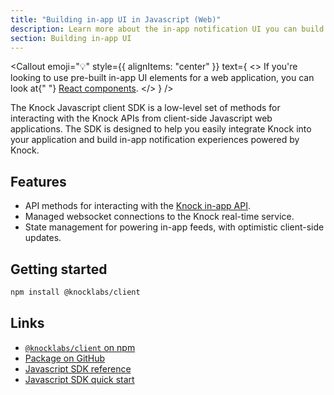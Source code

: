 ```yaml
---
title: "Building in-app UI in Javascript (Web)"
description: Learn more about the in-app notification UI you can build in your web application with Knock.
section: Building in-app UI
---
```


<Callout
  emoji="💡"
  style={{ alignItems: "center" }}
  text={
    <>
      If you're looking to use pre-built in-app UI elements for a web
      application, you can look at{" "}
      <a href="/in-app-ui/react/overview">React components</a>.
    </>
  }
/>

The Knock Javascript client SDK is a low-level set of methods for interacting with the Knock APIs from client-side Javascript web applications. The SDK is designed to help you easily integrate Knock into your application and build in-app notification experiences powered by Knock.

## Features

- API methods for interacting with the [Knock in-app API](/in-app-ui/api-overview).
- Managed websocket connections to the Knock real-time service.
- State management for powering in-app feeds, with optimistic client-side updates.

## Getting started

```bash title="Installing the package"
npm install @knocklabs/client
```

## Links

- [`@knocklabs/client` on npm](https://www.npmjs.com/package/@knocklabs/client)
- [Package on GitHub](https://github.com/knocklabs/javascript/tree/main/packages/client)
- [Javascript SDK reference](/in-app-ui/javascript/sdk/reference)
- [Javascript SDK quick start](/in-app-ui/javascript/sdk/quick-start)
